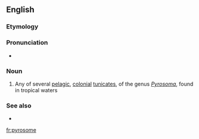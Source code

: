 ==English==
{{rfi|en}}
{{wikipedia}}
{{wikispecies|Pyrosoma}}
===Etymology===
{{rfelite|en}}

===Pronunciation===
* {{audio|En-us-ncalif-pyrosome.ogg|Audio (Northern California, US)|lang=en}}

===Noun===
{{en-noun|s|pyrosoma}}

# Any of several [[pelagic]], [[colonial]] [[tunicate]]s, of the genus ''[[Pyrosoma]]'', found in tropical waters

===See also===
* {{taxlink|Pyrostremma spinosum|species|noshow=1}}

[[fr:pyrosome]]